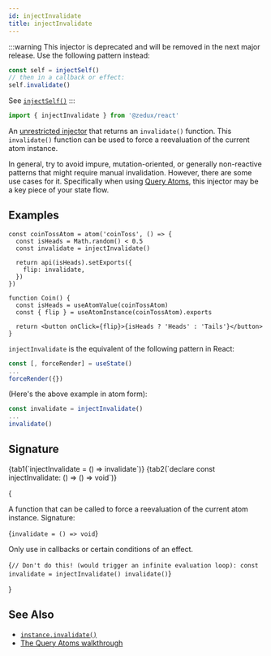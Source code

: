 ```yaml
---
id: injectInvalidate
title: injectInvalidate
---
```



:::warning
This injector is deprecated and will be removed in the next major release. Use the following pattern instead:

```ts
const self = injectSelf()
// then in a callback or effect:
self.invalidate()
```

See [`injectSelf()`](injectSelf)
:::

```ts
import { injectInvalidate } from '@zedux/react'
```

An [unrestricted injector](../glossary#unrestricted-injector) that returns an `invalidate()` function. This `invalidate()` function can be used to force a reevaluation of the current atom instance.

In general, try to avoid impure, mutation-oriented, or generally non-reactive patterns that might require manual invalidation. However, there are some use cases for it. Specifically when using [Query Atoms](../../walkthrough/query-atoms), this injector may be a key piece of your state flow.

## Examples

```tsx live ecosystemId=injectInvalidate/example resultVar=Coin
const coinTossAtom = atom('coinToss', () => {
  const isHeads = Math.random() < 0.5
  const invalidate = injectInvalidate()

  return api(isHeads).setExports({
    flip: invalidate,
  })
})

function Coin() {
  const isHeads = useAtomValue(coinTossAtom)
  const { flip } = useAtomInstance(coinTossAtom).exports

  return <button onClick={flip}>{isHeads ? 'Heads' : 'Tails'}</button>
}
```

`injectInvalidate` is the equivalent of the following pattern in React:

```ts
const [, forceRender] = useState()
...
forceRender({})
```

(Here's the above example in atom form):

```ts
const invalidate = injectInvalidate()
...
invalidate()
```

## Signature

<Tabs>
  {tab1(`injectInvalidate = () => invalidate`)}
  {tab2(`declare const injectInvalidate: () => () => void`)}
</Tabs>

{<Legend>
  <Item name="Returns">
    <p>
      A function that can be called to force a reevaluation of the current atom
      instance. Signature:
    </p>
    <Ts>{`invalidate = () => void`}</Ts>
    <p>Only use in callbacks or certain conditions of an effect.</p>
    <Ts>{`// Don't do this! (would trigger an infinite evaluation loop):
const invalidate = injectInvalidate()
invalidate()`}</Ts>
  </Item>
</Legend>}

## See Also

- [`instance.invalidate()`](../classes/AtomInstance#invalidate)
- [The Query Atoms walkthrough](../../walkthrough/query-atoms)
